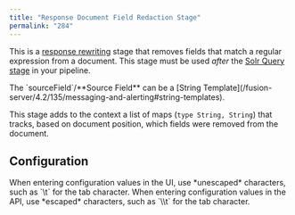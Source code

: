 ```yaml
---
title: "Response Document Field Redaction Stage"
permalink: "284"
---
```


This is a [response rewriting](/fusion-ai/4.2/449/response-rewriting) stage that removes fields that match a regular expression from a document. This stage must be used *after* the [Solr Query stage](/fusion-server/4.2/265/solr-query-stage) in your pipeline.

<Tip>
The `sourceField`/**Source Field** can be a [String Template](/fusion-server/4.2/135/messaging-and-alerting#string-templates).
</Tip>

This stage adds to the context a list of maps (`type String, String`) that tracks, based on document position, which fields were removed from the document.

## Configuration

<Tip>
When entering configuration values in the UI, use *unescaped* characters, such as `\t` for the tab character. When entering configuration values in the API, use *escaped* characters, such as `\\t` for the tab character.
</Tip>


<SchemaParamFields schema={schema}/>

